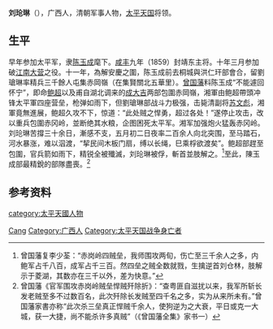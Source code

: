 '''刘玱琳'''（{{bd|？||1861年|6月9日}}），广西人，清朝军事人物，[[太平天国|太平天国]]将领。

== 生平 ==
早年参加太平军，隶[[陈玉成|陈玉成]]麾下。[[咸丰|咸丰]]九年（1859）封靖东主将。十年三月参加破[[太平军二破江南大营|江南大营]]之役。十一年，為解安慶之圍，陈玉成前去桐城與洪仁玕部會合，留劉瑲琳率精兵三千餘人屯集赤岡嶺（在集賢關北五華里）。[[曾国藩|曾国藩]]料陈玉成“不能遽回怀宁”，即命[[鲍超|鲍超]]以及甫自湖北调来的[[成大吉|成大吉]]两部包圍赤岡嶺，湘軍由鲍超帶頭冲锋太平軍四座营垒，枪弹如雨下，但劉瑲琳部战斗力极强，击毙清副将[[苏文彪|苏文彪]]，湘軍竟無進展，鲍超久攻不下，惊道：“此处贼之悍勇，超过各处！”遂停止攻击，改以重兵包圍赤冈岭，並断绝其水粮，企图困死太平军。湘军加强炮火猛轰赤冈岭。刘玱琳苦撐三十余日，漸感不支，五月初二日夜率二百余人向北突围，至马踏石，河水暴涨，难以泅渡，“挈民间木板门扇，缚以长绳，巳乘桴欲渡矣”。鲍超部趕至包圍，官兵箭如雨下，精锐全被殲滅，刘玱琳被俘，斬首並肢解之。<ref>曾国藩复李少荃：“赤岗岭四贼垒，我师围攻两旬，伤亡至三千余人之多，内鲍军占千八百，成军占千三百。然四垒之贼全数就戮，生擒逆首刘仓林，肢解示于菱湖，其数亦在三千以外，差为快意。”</ref>至此，陳玉成部最精銳的部隊盡喪。<ref>曾国藩《官军围攻赤岗岭贼垒悍贼歼除折》：“查粤匪自滋扰以来，我军所斩长发老贼至多不过数百名，此次歼除长发贼至四千名之多，实为从来所未有。”曾国藩家書亦称“此次杀三垒真正悍贼千余人，使狗逆为之大衰，平日或克一大城，获一大捷，尚不能杀许多真贼”（《曾国藩全集》家书一）</ref>

== 参考资料 ==
{{reflist}}

{{Authority control}}
{{DEFAULTSORT:Liu}}
[[Category:刘姓|Cang]]
[[Category:广西人|Category:广西人]]
[[category:太平天國人物|category:太平天國人物]]
[[Category:太平天国战争身亡者|Category:太平天国战争身亡者]]